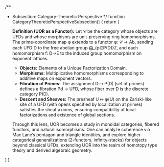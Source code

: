 
/**
 * Subsection: Category-Theoretic Perspective
 */
function CategoryTheoreticPerspectiveSubsection() {
  return (
    <SubsectionTemplate metadata={categoryTheoryPerspective}>
      <p>
        <strong>Definition (UOR as a Functor):</strong> Let 𝒞 be the category
        whose objects are UFDs and whose morphisms are unit-preserving ring
        homomorphisms. The prime-coordinate map φ extends to a functor
        φ: 𝒞 → Ab, sending each UFD D to the free abelian group
        ⨁_{p∈P(D)}ℤ, and each homomorphism f: D→E to the induced group homomorphism
        on exponent lattices.
      </p>
      <ul>
        <li>
          <strong>Objects:</strong> Elements of a Unique Factorization Domain.
        </li>
        <li>
          <strong>Morphisms:</strong> Multiplicative homomorphisms corresponding to
          additive maps on exponent vectors.
        </li>
        <li>
          <strong>Fibration of Primes:</strong> The assignment D ↦ P(D) (set of primes)
          defines a fibration Pd → UFD, whose fiber over D is the discrete category P(D).
        </li>
        <li>
          <strong>Descent and Sheaves:</strong> The presheaf U ↦ φ(U) on the Zariski-like site
          of a UFD (with opens specified by localization at primes) satisfies the sheaf axioms,
          ensuring compatibility of local factorizations and existence of global sections.
        </li>
      </ul>
      <p>
        Through this lens, UOR becomes a study in monoidal categories, fibered functors,
        and natural isomorphisms. One can analyze coherence via Mac Lane’s pentagon
        and triangle identities, and explore higher-categorical generalizations (2-functors,
        infinity-stacks) for objects beyond classical UFDs, extending UOR into the realm
        of homotopy type theory and derived algebraic geometry.
      </p>
    </SubsectionTemplate>
  )
}
